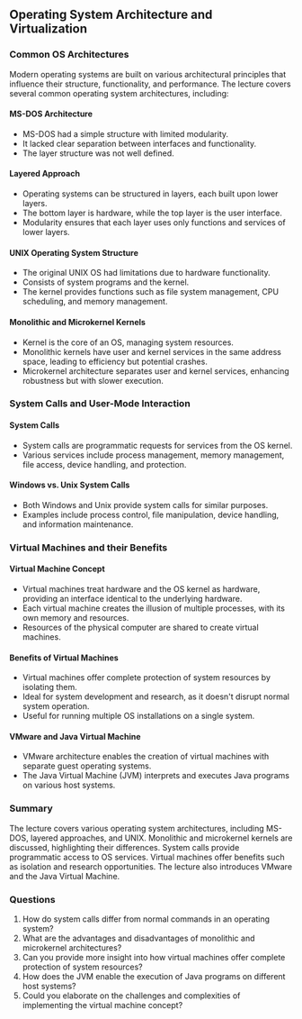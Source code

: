 ## Operating System Architecture and Virtualization

### Common OS Architectures

Modern operating systems are built on various architectural principles that influence their structure, functionality, and performance. The lecture covers several common operating system architectures, including:

#### MS-DOS Architecture

- MS-DOS had a simple structure with limited modularity.
- It lacked clear separation between interfaces and functionality.
- The layer structure was not well defined.

#### Layered Approach

- Operating systems can be structured in layers, each built upon lower layers.
- The bottom layer is hardware, while the top layer is the user interface.
- Modularity ensures that each layer uses only functions and services of lower layers.

#### UNIX Operating System Structure

- The original UNIX OS had limitations due to hardware functionality.
- Consists of system programs and the kernel.
- The kernel provides functions such as file system management, CPU scheduling, and memory management.

#### Monolithic and Microkernel Kernels

- Kernel is the core of an OS, managing system resources.
- Monolithic kernels have user and kernel services in the same address space, leading to efficiency but potential crashes.
- Microkernel architecture separates user and kernel services, enhancing robustness but with slower execution.

### System Calls and User-Mode Interaction

#### System Calls

- System calls are programmatic requests for services from the OS kernel.
- Various services include process management, memory management, file access, device handling, and protection.

#### Windows vs. Unix System Calls

- Both Windows and Unix provide system calls for similar purposes.
- Examples include process control, file manipulation, device handling, and information maintenance.

### Virtual Machines and their Benefits

#### Virtual Machine Concept

- Virtual machines treat hardware and the OS kernel as hardware, providing an interface identical to the underlying hardware.
- Each virtual machine creates the illusion of multiple processes, with its own memory and resources.
- Resources of the physical computer are shared to create virtual machines.

#### Benefits of Virtual Machines

- Virtual machines offer complete protection of system resources by isolating them.
- Ideal for system development and research, as it doesn't disrupt normal system operation.
- Useful for running multiple OS installations on a single system.

#### VMware and Java Virtual Machine

- VMware architecture enables the creation of virtual machines with separate guest operating systems.
- The Java Virtual Machine (JVM) interprets and executes Java programs on various host systems.

### Summary

The lecture covers various operating system architectures, including MS-DOS, layered approaches, and UNIX. Monolithic and microkernel kernels are discussed, highlighting their differences. System calls provide programmatic access to OS services. Virtual machines offer benefits such as isolation and research opportunities. The lecture also introduces VMware and the Java Virtual Machine.

### Questions

1. How do system calls differ from normal commands in an operating system?
2. What are the advantages and disadvantages of monolithic and microkernel architectures?
3. Can you provide more insight into how virtual machines offer complete protection of system resources?
4. How does the JVM enable the execution of Java programs on different host systems?
5. Could you elaborate on the challenges and complexities of implementing the virtual machine concept?